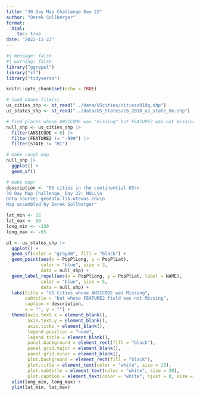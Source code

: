 ```yaml
---
title: "30 Day Map Challenge Day 22"
author: "Derek Sollberger"
format: 
  html:
    toc: true
date: "2022-11-22"
---
```


```r
#| message: false
#| warning: false
library("ggrepel")
library("sf")
library("tidyverse")

knitr::opts_chunk$set(echo = TRUE)
```

```r
# load shape file(s)
us_cities_shp <- st_read("../data/UScities/citiesx010g.shp")
us_states_shp <- st_read("../data/US_States/cb_2018_us_state_5m.shp")
```

```r
# find places whose ANSICODE was "missing" but FEATURE2 was not missing
null_shp <- us_cities_shp |>
  filter(ANSICODE < 0) |>
  filter(FEATURE2 != "-999") |>
  filter(STATE != "HI")
```

```r
# make rough map
null_shp |>
  ggplot() +
  geom_sf()
```

```r
# make map!
description <- "55 cities in the continential US\n
30 Day Map Challenge, Day 22: NULL\n
Data source: geodata.lib.utexas.edu\n
Map assembled by Derek Sollberger"

lat_min <- 22
lat_max <- 50
long_min <- -130
long_max <- -65

p1 <- us_states_shp |>
  ggplot() +
  geom_sf(color = "gray50", fill = "black") +
  geom_point(aes(x = PopPlLong, y = PopPlLat),
             color = "blue", size = 3,
             data = null_shp) +
  geom_label_repel(aes(x = PopPlLong, y = PopPlLat, label = NAME),
             color = "blue", size = 5,
             data = null_shp) +
  labs(title = "US Cities whose ANSICODE was Missing",
       subtitle = "but whose FEATURE2 field was not Missing",
       caption = description,
       x = "", y = "") +
  theme(axis.text.x = element_blank(),
        axis.text.y = element_blank(),
        axis.ticks = element_blank(),
        legend.position = "none",
        legend.title = element_blank(),
        panel.background = element_rect(fill = "black"),
        panel.grid.major = element_blank(),
        panel.grid.minor = element_blank(),
        plot.background = element_rect(fill = "black"),
        plot.title = element_text(color = "white", size = 25),
        plot.subtitle = element_text(color = "white", size = 20),
        plot.caption = element_text(color = "white", hjust = 0, size = 15)) +
  xlim(long_min, long_max) +
  ylim(lat_min, lat_max)
```